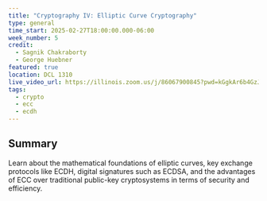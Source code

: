 ---
title: "Cryptography IV: Elliptic Curve Cryptography"
type: general
time_start: 2025-02-27T18:00:00.000-06:00
week_number: 5
credit:
  - Sagnik Chakraborty
  - George Huebner
featured: true
location: DCL 1310
live_video_url: https://illinois.zoom.us/j/86067900845?pwd=kGgkAr6b4GzJsMil2MXtquOaTj2Zzb.1
tags:
  - crypto
  - ecc
  - ecdh
---
## Summary

Learn about the mathematical foundations of elliptic curves, key exchange protocols like ECDH, digital signatures such as ECDSA, and the advantages of ECC over traditional public-key cryptosystems in terms of security and efficiency.